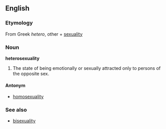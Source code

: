 ==English==
===Etymology===
From Greek ''hetero'', other + [[sexuality]]

===Noun===
'''heterosexuality'''

#The state of being emotionally or sexually attracted only to persons of the opposite sex.

====Antonym====
*[[homosexuality]]

===See also===
*[[bisexuality]]